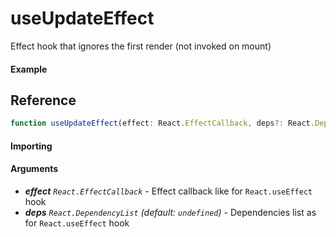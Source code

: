 
<Meta title="Lifecycle/useUpdateEffect" component={Example} />

# useUpdateEffect

Effect hook that ignores the first render (not invoked on mount)

#### Example

<Canvas>
  <Story story={Example} inline />
</Canvas>

## Reference

```ts
function useUpdateEffect(effect: React.EffectCallback, deps?: React.DependencyList): void;
```

#### Importing

<ImportPath />

#### Arguments

- _**effect**_ _`React.EffectCallback`_ - Effect callback like for `React.useEffect` hook
- _**deps**_ _`React.DependencyList`_ _(default: `undefined`)_ - Dependencies list as for
  `React.useEffect` hook

